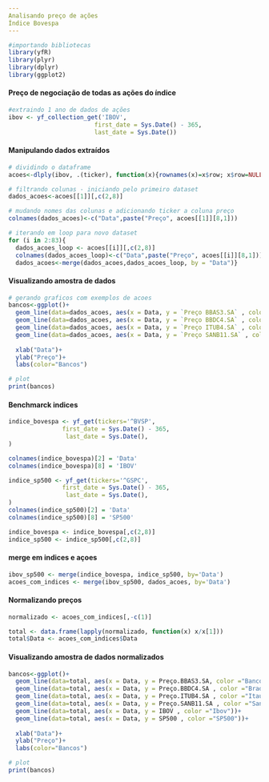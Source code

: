 ```yaml
---
Analisando preço de ações
Índice Bovespa
---
```


```r
#importando bibliotecas
library(yfR)
library(plyr)
library(dplyr)
library(ggplot2)
```

#### Preço de negociação de todas as ações do índice

```r
#extraindo 1 ano de dados de ações
ibov <- yf_collection_get('IBOV',
                        first_date = Sys.Date() - 365,
                        last_date = Sys.Date())
```

#### Manipulando dados extraídos

```r
# dividindo o dataframe
acoes<-dlply(ibov, .(ticker), function(x){rownames(x)=x$row; x$row=NULL; x})

# filtrando colunas - iniciando pelo primeiro dataset
dados_acoes<-acoes[[1]][,c(2,8)]

# mudando nomes das colunas e adicionando ticker a coluna preço
colnames(dados_acoes)<-c("Data",paste("Preço", acoes[[1]][8,1]))

# iterando em loop para novo dataset
for (i in 2:83){
  dados_acoes_loop <- acoes[[i]][,c(2,8)]
  colnames(dados_acoes_loop)<-c("Data",paste("Preço", acoes[[i]][8,1]))
  dados_acoes<-merge(dados_acoes,dados_acoes_loop, by = "Data")}
```

#### Visualizando amostra de dados

```r
# gerando graficos com exemplos de acoes
bancos<-ggplot()+
  geom_line(data=dados_acoes, aes(x = Data, y = `Preço BBAS3.SA` , color ="Banco do Brasil"))+
  geom_line(data=dados_acoes, aes(x = Data, y = `Preço BBDC4.SA` , color ="Bradesco"))+
  geom_line(data=dados_acoes, aes(x = Data, y = `Preço ITUB4.SA` , color ="Itaú"))+
  geom_line(data=dados_acoes, aes(x = Data, y = `Preço SANB11.SA` , color ="Santander"))+
  
  xlab("Data")+
  ylab("Preço")+
  labs(color="Bancos")

# plot
print(bancos)
```

#### Benchmarck indices

```r
indice_bovespa <- yf_get(tickers='^BVSP',
               first_date = Sys.Date() - 365,
                last_date = Sys.Date(),  
)

colnames(indice_bovespa)[2] = 'Data'
colnames(indice_bovespa)[8] = 'IBOV'

indice_sp500 <- yf_get(tickers='^GSPC',
               first_date = Sys.Date() - 365,
                last_date = Sys.Date(),  
)
colnames(indice_sp500)[2] = 'Data'
colnames(indice_sp500)[8] = 'SP500'

indice_bovespa <- indice_bovespa[,c(2,8)]
indice_sp500 <- indice_sp500[,c(2,8)]


```

#### merge em indices e açoes

```r
ibov_sp500 <- merge(indice_bovespa, indice_sp500, by='Data')
acoes_com_indices <- merge(ibov_sp500, dados_acoes, by='Data')
```

#### Normalizando preços

```r
normalizado <- acoes_com_indices[,-c(1)]

total <- data.frame(lapply(normalizado, function(x) x/x[1]))
total$Data <- acoes_com_indices$Data
```

#### Visualizando amostra de dados normalizados

```r
bancos<-ggplot()+
  geom_line(data=total, aes(x = Data, y = Preço.BBAS3.SA, color ="Banco do Brasil"))+
  geom_line(data=total, aes(x = Data, y = Preço.BBDC4.SA , color ="Bradesco"))+
  geom_line(data=total, aes(x = Data, y = Preço.ITUB4.SA , color ="Itaú"))+
  geom_line(data=total, aes(x = Data, y = Preço.SANB11.SA , color ="Santander"))+
  geom_line(data=total, aes(x = Data, y = IBOV , color ="Ibov"))+
  geom_line(data=total, aes(x = Data, y = SP500 , color ="SP500"))+
  
  xlab("Data")+
  ylab("Preço")+
  labs(color="Bancos")

# plot
print(bancos)
```
